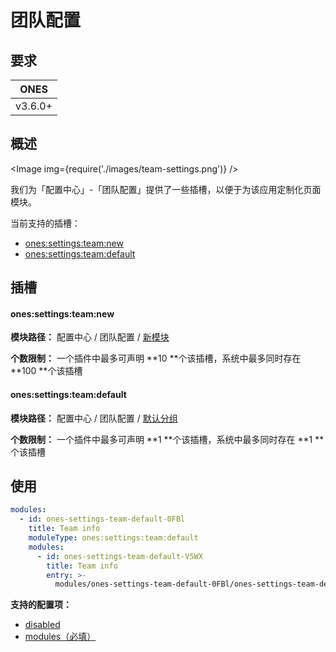# 团队配置

## 要求

|  ONES   |
| :-----: |
| v3.6.0+ |

## 概述

<Image img={require('./images/team-settings.png')} />

我们为「配置中心」-「团队配置」提供了一些插槽，以便于为该应用定制化页面模块。

当前支持的插槽：

- [ones:settings:team:new](#onessettingsteamnew)
- [ones:settings:team:default](#onessettingsteamdefault)

## 插槽

#### ones:settings:team:new

**模块路径：** 配置中心 / 团队配置 / [新模块](../index.mdx#slot-hierarchy)

**个数限制：** 一个插件中最多可声明 **10 **个该插槽，系统中最多同时存在 **100 **个该插槽

#### ones:settings:team:default

**模块路径：** 配置中心 / 团队配置 / [默认分组](../index.mdx#slot-hierarchy)

**个数限制：** 一个插件中最多可声明 **1 **个该插槽，系统中最多同时存在 **1 **个该插槽

## 使用

```yaml
modules:
  - id: ones-settings-team-default-0FBl
    title: Team info
    moduleType: ones:settings:team:default
    modules:
      - id: ones-settings-team-default-V5WX
        title: Team info
        entry: >-
          modules/ones-settings-team-default-0FBl/ones-settings-team-default-V5WX/index.html
```

**支持的配置项：**

- [disabled](../../../../../reference/config/plugin.yaml#disabled)
- [modules（必填）](../../../../../reference/config/plugin.yaml#subModule)

